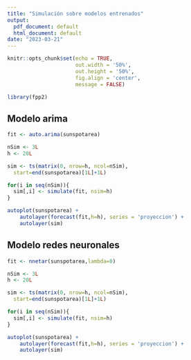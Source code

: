 ```yaml
---
title: "Simulación sobre modelos entrenados"
output:
  pdf_document: default
  html_document: default
date: "2023-03-21"
---
```


```r
knitr::opts_chunk$set(echo = TRUE,
                      out.width = '50%',
                      out.height = '50%',
                      fig.align = 'center',
                      message = FALSE)
```

<!-- LIBRERIAS -->
```r
library(fpp2)
```


## Modelo arima

```r
fit <- auto.arima(sunspotarea)

nSim <- 3L
h <- 20L

sim <- ts(matrix(0, nrow=h, ncol=nSim),
  start=end(sunspotarea)[1L]+1L)

for(i in seq(nSim)){
  sim[,i] <- simulate(fit, nsim=h)
}

autoplot(sunspotarea) + 
    autolayer(forecast(fit,h=h), series = 'proyeccion') +
    autolayer(sim)

```



## Modelo redes neuronales

```r
fit <- nnetar(sunspotarea,lambda=0)

nSim <- 3L
h <- 20L

sim <- ts(matrix(0, nrow=h, ncol=nSim),
  start=end(sunspotarea)[1L]+1L)

for(i in seq(nSim)){
  sim[,i] <- simulate(fit, nsim=h)
}

autoplot(sunspotarea) + 
    autolayer(forecast(fit,h=h), series = 'proyeccion') +
    autolayer(sim)

```
